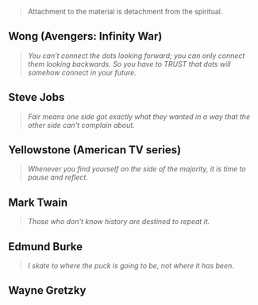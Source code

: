 > Attachment to the material is detachment from the spiritual.

## Wong (Avengers: Infinity War)

> _You can’t connect the dots looking forward; you can only connect them looking backwards. So you have to TRUST that dots will somehow connect in your future._

## Steve Jobs

> _Fair means one side got exactly what they wanted in a way that the other side can't complain about._

## Yellowstone (American TV series)

> _Whenever you find yourself on the side of the majority, it is time to pause and reflect._

## Mark Twain

> _Those who don't know history are destined to repeat it._

## Edmund Burke

> _I skate to where the puck is going to be, not where it has been._

## Wayne Gretzky
